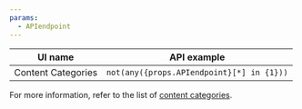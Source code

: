 ```yaml
---
params:
  - APIendpoint
---
```



| UI name            | API example                                            |
| ------------------ | ------------------------------------------------------ |
| Content Categories | <code>not(any({props.APIendpoint}[*] in \{1\}))</code> |

For more information, refer to the list of [content categories](/cloudflare-one/policies/gateway/domain-categories/#content-categories).

